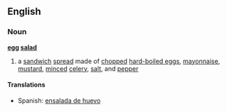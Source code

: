 == English ==
=== Noun ===
'''[[egg]] [[salad]]'''
#a [[sandwich]] [[spread]] made of [[chopped]] [[hard-boiled egg]]s, [[mayonnaise]], [[mustard]], [[minced]] [[celery]], [[salt]], and [[pepper]]
==== Translations ====
* Spanish: [[ensalada de huevo]]